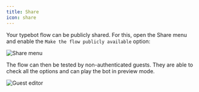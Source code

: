 ```yaml
---
title: Share
icon: share
---
```


Your typebot flow can be publicly shared. For this, open the Share menu and enable the `Make the flow publicly available` option:

<Frame>
  <img src="/images/share.png" alt="Share menu" />
</Frame>

The flow can then be tested by non-authenticated guests. They are able to check all the options and can play the bot in preview mode.

<Frame>
  <img src="/images/guest-editor.png" alt="Guest editor" />
</Frame>

